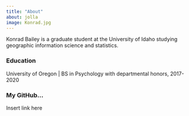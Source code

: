 ```yaml
---
title: "About"
about: jolla
image: Konrad.jpg
---
```


Konrad Bailey is a graduate student at the University of Idaho studying geographic information science and statistics.

### Education

University of Oregon \| BS in Psychology with departmental honors, 2017-2020

### My GitHub...

Insert link here
